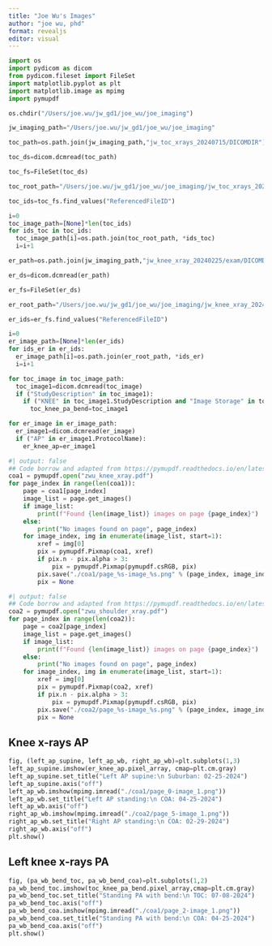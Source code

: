 ```yaml
---
title: "Joe Wu's Images"
author: "joe wu, phd"
format: revealjs
editor: visual
---
```


```python
import os
import pydicom as dicom
from pydicom.fileset import FileSet
import matplotlib.pyplot as plt
import matplotlib.image as mpimg
import pymupdf
```

```python
os.chdir("/Users/joe.wu/jw_gd1/joe_wu/joe_imaging")
```

```python
jw_imaging_path="/Users/joe.wu/jw_gd1/joe_wu/joe_imaging"
```

```python
toc_path=os.path.join(jw_imaging_path,"jw_toc_xrays_20240715/DICOMDIR")
```

```python
toc_ds=dicom.dcmread(toc_path)
```

```python
toc_fs=FileSet(toc_ds)
```

```python
toc_root_path="/Users/joe.wu/jw_gd1/joe_wu/joe_imaging/jw_toc_xrays_20240715"
```

```python
toc_ids=toc_fs.find_values("ReferencedFileID")
```

```python
i=0
toc_image_path=[None]*len(toc_ids)
for ids_toc in toc_ids:
  toc_image_path[i]=os.path.join(toc_root_path, *ids_toc)
  i=i+1
```

```python
er_path=os.path.join(jw_imaging_path,"jw_knee_xray_20240225/exam/DICOMDIR")
```

```python
er_ds=dicom.dcmread(er_path)
```

```python
er_fs=FileSet(er_ds)
```

```python
er_root_path="/Users/joe.wu/jw_gd1/joe_wu/joe_imaging/jw_knee_xray_20240225/exam"
```

```python
er_ids=er_fs.find_values("ReferencedFileID")
```

```python
i=0
er_image_path=[None]*len(er_ids)
for ids_er in er_ids:
  er_image_path[i]=os.path.join(er_root_path, *ids_er)
  i=i+1
```

```python
for toc_image in toc_image_path:
  toc_image1=dicom.dcmread(toc_image)
  if ("StudyDescription" in toc_image1):
    if ("KNEE" in toc_image1.StudyDescription and "Image Storage" in toc_image1.SOPClassUID.name):
      toc_knee_pa_bend=toc_image1
```

```python
for er_image in er_image_path:
  er_image1=dicom.dcmread(er_image)
  if ("AP" in er_image1.ProtocolName):
    er_knee_ap=er_image1
```

```python
#| output: false
## Code borrow and adapted from https://pymupdf.readthedocs.io/en/latest/the-basics.html
coa1 = pymupdf.open("zwu_knee_xray.pdf")
for page_index in range(len(coa1)): 
    page = coa1[page_index]
    image_list = page.get_images()
    if image_list:
        print(f"Found {len(image_list)} images on page {page_index}")
    else:
        print("No images found on page", page_index)
    for image_index, img in enumerate(image_list, start=1):
        xref = img[0]
        pix = pymupdf.Pixmap(coa1, xref)
        if pix.n - pix.alpha > 3:
            pix = pymupdf.Pixmap(pymupdf.csRGB, pix)
        pix.save("./coa1/page_%s-image_%s.png" % (page_index, image_index))
        pix = None
```

```python
#| output: false
## Code borrow and adapted from https://pymupdf.readthedocs.io/en/latest/the-basics.html
coa2 = pymupdf.open("zwu_shoulder_xray.pdf")
for page_index in range(len(coa2)): 
    page = coa2[page_index]
    image_list = page.get_images()
    if image_list:
        print(f"Found {len(image_list)} images on page {page_index}")
    else:
        print("No images found on page", page_index)
    for image_index, img in enumerate(image_list, start=1):
        xref = img[0]
        pix = pymupdf.Pixmap(coa2, xref)
        if pix.n - pix.alpha > 3:
            pix = pymupdf.Pixmap(pymupdf.csRGB, pix)
        pix.save("./coa2/page_%s-image_%s.png" % (page_index, image_index))
        pix = None
```

## Knee x-rays AP

```python
fig, (left_ap_supine, left_ap_wb, right_ap_wb)=plt.subplots(1,3)
left_ap_supine.imshow(er_knee_ap.pixel_array, cmap=plt.cm.gray)
left_ap_supine.set_title("Left AP supine:\n Suburban: 02-25-2024")
left_ap_supine.axis("off")
left_ap_wb.imshow(mpimg.imread("./coa1/page_0-image_1.png"))
left_ap_wb.set_title("Left AP standing:\n COA: 04-25-2024")
left_ap_wb.axis("off")
right_ap_wb.imshow(mpimg.imread("./coa2/page_5-image_1.png"))
right_ap_wb.set_title("Right AP standing:\n COA: 02-29-2024")
right_ap_wb.axis("off")
plt.show()
```

## Left knee x-rays PA

```python
fig, (pa_wb_bend_toc, pa_wb_bend_coa)=plt.subplots(1,2)
pa_wb_bend_toc.imshow(toc_knee_pa_bend.pixel_array,cmap=plt.cm.gray)
pa_wb_bend_toc.set_title("Standing PA with bend:\n TOC: 07-08-2024")
pa_wb_bend_toc.axis("off")
pa_wb_bend_coa.imshow(mpimg.imread("./coa1/page_2-image_1.png"))
pa_wb_bend_coa.set_title("Standing PA with bend:\n COA: 04-25-2024")
pa_wb_bend_coa.axis("off")
plt.show()
```
